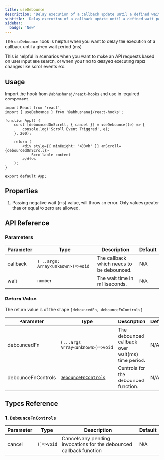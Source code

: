 ```yaml
---
title: useDebounce
description: 'Delay execution of a callback update until a defined wait period.'
subtitle: 'Delay execution of a callback update until a defined wait period.'
sidebar:
  badge: 'New'
---
```



The `useDebounce` hook is helpful when you want to delay the execution of a callback until a given wait period (ms).

This is helpful in scenarios when you want to make an API requests based on user input like search, or when you find to delayed executing rapid changes like scroll events etc.

<DemoWrapper title="useDebounce">
	<Example client:load />
</DemoWrapper>

## Usage

Import the hook from `@abhushanaj/react-hooks` and use in required component.

```tsx title="./src/App.tsx" ins={2,5-7} mark="useDebounce"
import React from 'react';
import { useDebounce } from '@abhushanaj/react-hooks';

function App() {
	const [debouncedOnScroll, { cancel }] = useDebounce((e) => {
		console.log('Scroll Event Triggred', e);
	}, 200);

	return (
		<div style={{ minHeight: '400vh' }} onScroll={debouncedOnScroll}>
			Scrollable content
		</div>
	);
}

export default App;
```

## Properties

1. Passing negative wait (ms) value, will throw an error. Only values greater than or equal to zero are allowed.

## API Reference

### Parameters

| Parameter | Type                              | Description                               | Default |
| --------- | --------------------------------- | ----------------------------------------- | ------- |
| callback  | `(...args: Array<unknown>)=>void` | The callback which needs to be debounced. | N/A     |
| wait      | `number`                          | The wait time in milliseconds.            | N/A     |

### Return Value

The return value is of the shape `[debouncedFn, debounceFnControls]`.

| Parameter          | Type                                          | Description                                       | Default |
| ------------------ | --------------------------------------------- | ------------------------------------------------- | ------- |
| debouncedFn        | `(...args: Array<unknown>)=>void`             | The debounced callback over wait(ms) time period. | N/A     |
| debounceFnControls | [`DebounceFnControls`](#1-debouncefncontrols) | Controls for the debounced function.              | N/A     |

## Types Reference

### 1. `DebounceFnControls`

| Parameter | Type       | Description                                                          | Default |
| --------- | ---------- | -------------------------------------------------------------------- | ------- |
| cancel    | `()=>void` | Cancels any pending invocations for the debounced callback function. | N/A     |

